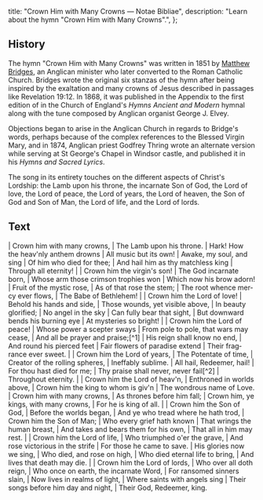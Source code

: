   title: "Crown Him with Many Crowns — Notae Bibliae",
  description: "Learn about the hymn \"Crown Him with Many Crowns\".",
};

<Initial text="Crown Him with Many Crowns" />

## History

The hymn "Crown Him with Many Crowns" was written in 1851 by [Matthew Bridges](/liturgy/music/composers/matthew-bridges), an Anglican minister who later converted to the Roman Catholic Church. Bridges wrote the original six stanzas of the hymn after being inspired by the exaltation and many crowns of Jesus described in passages like Revelation 19:12. In 1868, it was published in the Appendix to the first edition of in the Church of England's *Hymns Ancient and Modern* hymnal along with the tune *<Definition lang="latin" anchor="diademata" text='"Diademata"' />* composed by Anglican organist George J. Elvey.

Objections began to arise in the Anglican Church in regards to Bridge's words, perhaps because of the complex references to the Blessed Virgin Mary, and in 1874, Anglican priest Godfrey Thring wrote an alternate version while serving at St George's Chapel in Windsor castle, and published it in his *Hymns and Sacred Lyrics*.

The song in its entirety touches on the different aspects of Christ's Lordship: the Lamb upon his throne, the incarnate Son of God, the Lord of love, the Lord of peace, the Lord of years, the Lord of heaven, the Son of God and Son of Man, the Lord of life, and the Lord of lords.

## Text

<Poetry>
|  Crown him with ma­ny crowns,
|  The Lamb up­on his throne.
|  Hark! How the heav'n­ly an­them drowns
|  All mu­sic but its own!
|  Awake, my soul, and sing
|  Of him who died for thee;
|  And hail him as thy match­less king
|  Through all eter­ni­ty!
|
|  Crown him the vir­gin's son!
|  The God in­car­nate born,
|  Whose arm those crim­son tro­phies won
|  Which now his brow adorn!
|  Fruit of the mys­tic rose,
|  As of that rose the stem;
|  The root whence mer­cy ev­er flows,
|  The Babe of Beth­le­hem!
|
|  Crown him the Lord of love!
|  Behold his hands and side,
|  Those wounds, yet vi­si­ble above,
|  In beau­ty glo­ri­fied;
|  No an­gel in the sky
|  Can ful­ly bear that sight,
|  But down­ward bends his burn­ing eye
|  At mys­ter­ies so bright!
|
|  Crown him the Lord of peace!
|  Whose pow­er a scep­ter sways
|  From pole to pole, that wars may cease,
|  And all be prayer and praise;[^1]
|  His reign shall know no end,
|  And round his pierc­ed feet
|  Fair flow­ers of pa­ra­dise ex­tend
|  Their frag­rance ev­er sweet.
|
|  Crown him the Lord of years,
|  The Po­ten­tate of time,
|  Creator of the roll­ing spheres,
|  Ineffably sub­lime.
|  All hail, Re­deem­er, hail!
|  For thou hast died for me;
|  Thy praise shall never, never fail[^2]
|  Throughout eter­ni­ty.
|
|  Crown him the Lord of heav'n,
|  Enthroned in worlds above,
|  Crown him the king to whom is giv'n
|  The won­drous name of Love.
|  Crown him with ma­ny crowns,
|  As thrones be­fore him fall;
|  Crown him, ye kings, with ma­ny crowns,
|  For he is king of all.
|
|  Crown him the Son of God,
|  Before the worlds be­gan,
|  And ye who tread where he hath trod,
|  Crown him the Son of Man;
|  Who ev­ery grief hath known
|  That wrings the hu­man breast,
|  And takes and bears them for his own,
|  That all in him may rest.
|
|  Crown him the Lord of life,
|  Who tri­umphed o'er the grave,
|  And rose vic­to­ri­ous in the strife
|  For those he came to save.
|  His glo­ries now we sing,
|  Who died, and rose on high,
|  Who died eter­nal life to bring,
|  And lives that death may die.
|
|  Crown him the Lord of lords,
|  Who ov­er all doth reign,
|  Who once on earth, the in­car­nate Word,
|  For ran­somed sin­ners slain,
|  Now lives in realms of light,
|  Where saints with an­gels sing
|  Their songs be­fore him day and night,
|  Their God, Re­deem­er, king.
</Poetry>

[^1]: Or "Absorbed in pray­er and praise"
[^2]: Or "Thy praise and glo­ry shall not fail"
